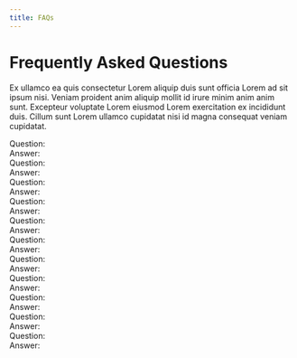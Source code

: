 ```yaml
---
title: FAQs
---
```


# Frequently Asked Questions

Ex ullamco ea quis consectetur Lorem aliquip duis sunt officia Lorem ad sit ipsum nisi. Veniam proident anim aliquip mollit id irure minim anim anim sunt. Excepteur voluptate Lorem eiusmod Lorem exercitation ex incididunt duis. Cillum sunt Lorem ullamco cupidatat nisi id magna consequat veniam cupidatat.

<TkTabs type="expand" size="large" spreadHeaders>
    <TkTabsItem label="installation" icon="download">
        <TkAccordion allow-multiple="true" type="grouped">
          <TkAccordionItem icon="help" size="large">
            <span slot="header">Question:</span>
            <div slot="content">Answer:</div>
          </TkAccordionItem>
          <TkAccordionItem icon="help" size="large">
            <span slot="header">Question:</span>
            <div slot="content">Answer:</div>
          </TkAccordionItem>
        <TkAccordionItem icon="help" size="large">
            <span slot="header">Question:</span>
            <div slot="content">Answer:</div>
          </TkAccordionItem>
        </TkAccordion>
    </TkTabsItem>
        <TkTabsItem label="tailwind plugin" icon="extension">
        <TkAccordion allow-multiple="true" type="grouped">
          <TkAccordionItem icon="help" size="large">
            <span slot="header">Question:</span>
            <div slot="content">Answer:</div>
          </TkAccordionItem>
          <TkAccordionItem icon="help" size="large">
            <span slot="header">Question:</span>
            <div slot="content">Answer:</div>
          </TkAccordionItem>
        </TkAccordion>
    </TkTabsItem>
     <TkTabsItem label="React">
        <TkAccordion allow-multiple="true" type="grouped">
          <TkAccordionItem icon="help" size="large">
            <span slot="header">Question:</span>
            <div slot="content">Answer:</div>
          </TkAccordionItem>
          <TkAccordionItem icon="help" size="large">
            <span slot="header">Question:</span>
            <div slot="content">Answer:</div>
          </TkAccordionItem>
        </TkAccordion>
    </TkTabsItem>
     <TkTabsItem label="Vue">
        <TkAccordion allow-multiple="true" type="grouped">
          <TkAccordionItem icon="help" size="large">
            <span slot="header">Question:</span>
            <div slot="content">Answer:</div>
          </TkAccordionItem>
          <TkAccordionItem icon="help" size="large">
            <span slot="header">Question:</span>
            <div slot="content">Answer:</div>
          </TkAccordionItem>
        </TkAccordion>
    </TkTabsItem>
     <TkTabsItem label="Figma">
        <TkAccordion allow-multiple="true" type="grouped">
          <TkAccordionItem icon="help" size="large">
            <span slot="header">Question:</span>
            <div slot="content">Answer:</div>
          </TkAccordionItem>
          <TkAccordionItem icon="help" size="large">
            <span slot="header">Question:</span>
            <div slot="content">Answer:</div>
          </TkAccordionItem>
        </TkAccordion>
    </TkTabsItem>
</TkTabs>